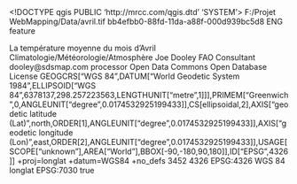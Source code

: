 <!DOCTYPE qgis PUBLIC 'http://mrcc.com/qgis.dtd' 'SYSTEM'>
<qgis version="3.10.6-A Coruña">
  <identifier>F:/Projet WebMapping/Data/avril.tif</identifier>
  <parentidentifier>bb4efbb0-88fd-11da-a88f-000d939bc5d8</parentidentifier>
  <language>ENG</language>
  <type>feature</type>
  <title>Temperature avril</title>
  <abstract>La température moyenne du mois d'Avril</abstract>
  <keywords vocabulary="gmd:topicCategory">
    <keyword>Climatologie/Météorologie/Atmosphère</keyword>
  </keywords>
  <contact>
    <name>Joe Dooley</name>
    <organization>FAO</organization>
    <position>Consultant</position>
    <voice></voice>
    <fax></fax>
    <email>	dooley@sdsmap.com</email>
    <role>processor</role>
  </contact>
  <links>
    <link size="" description="" format="" mimeType="" url="http://www.fao.org/geonetwork/srv/en/metadata.show?id=23&amp;currTab=distribution" type="ISO 19115:2003/19139" name="FAO"/>
  </links>
  <fees></fees>
  <license>Open Data Commons Open Database License</license>
  <encoding></encoding>
  <crs>
    <spatialrefsys>
      <wkt>GEOGCRS["WGS 84",DATUM["World Geodetic System 1984",ELLIPSOID["WGS 84",6378137,298.257223563,LENGTHUNIT["metre",1]]],PRIMEM["Greenwich",0,ANGLEUNIT["degree",0.0174532925199433]],CS[ellipsoidal,2],AXIS["geodetic latitude (Lat)",north,ORDER[1],ANGLEUNIT["degree",0.0174532925199433]],AXIS["geodetic longitude (Lon)",east,ORDER[2],ANGLEUNIT["degree",0.0174532925199433]],USAGE[SCOPE["unknown"],AREA["World"],BBOX[-90,-180,90,180]],ID["EPSG",4326]]</wkt>
      <proj4>+proj=longlat +datum=WGS84 +no_defs</proj4>
      <srsid>3452</srsid>
      <srid>4326</srid>
      <authid>EPSG:4326</authid>
      <description>WGS 84</description>
      <projectionacronym>longlat</projectionacronym>
      <ellipsoidacronym>EPSG:7030</ellipsoidacronym>
      <geographicflag>true</geographicflag>
    </spatialrefsys>
  </crs>
  <extent>
    <spatial crs="EPSG:4326" miny="18.97500199999999992" minz="0" maxx="36.875" dimensions="2" minx="-17.07499999999999929" maxy="37.37500200000000206" maxz="0"/>
    <temporal>
      <period>
        <start></start>
        <end></end>
      </period>
    </temporal>
  </extent>
</qgis>
